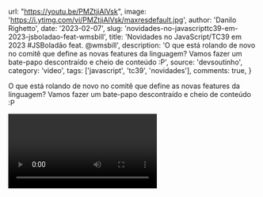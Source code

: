 
  url: "https://youtu.be/PMZtjiAlVsk",
  image: 'https://i.ytimg.com/vi/PMZtjiAlVsk/maxresdefault.jpg',
  author: 'Danilo Righetto',
  date: '2023-02-07',
  slug: 'novidades-no-javascripttc39-em-2023-jsboladao-feat-wmsbill',
  title: 'Novidades no JavaScript/TC39 em 2023 #JSBoladão feat. @wmsbill',
  description: 'O que está rolando de novo no comitê que define as novas features da linguagem? Vamos fazer um bate-papo descontraído e cheio de conteúdo :P',
  source: 'devsoutinho',
  category: 'video',
  tags: ['javascript', 'tc39', 'novidades'],
  comments: true,
}


O que está rolando de novo no comitê que define as novas features da linguagem? Vamos fazer um bate-papo descontraído e cheio de conteúdo :P

<Video videoId="PMZtjiAlVsk" youtube />

---

Link para assistir direto e compartilhar: https://youtu.be/PMZtjiAlVsk

---